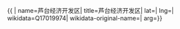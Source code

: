 {{ {{{1|PRC admin/showdata}}}|
name=芦台经济开发区|
title=芦台经济开发区|
lat=|
lng=|
wikidata=Q17019974|
wikidata-original-name=|
arg={{{arg|}}}}}